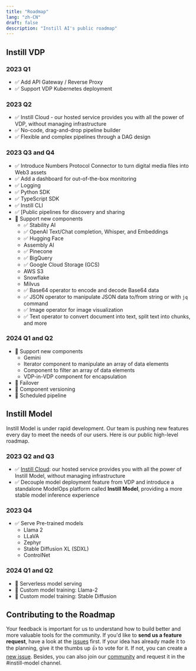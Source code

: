 ```yaml
---
title: "Roadmap"
lang: "zh-CN"
draft: false
description: "Instill AI's public roadmap"
---
```


## Instill VDP

### 2023 Q1

- ✅ Add API Gateway / Reverse Proxy
- ✅ Support VDP Kubernetes deployment

### 2023 Q2

- ✅ Instill Cloud - our hosted service provides you with all the power of VDP, without managing infrastructure
- ✅ No-code, drag-and-drop pipeline builder
- ✅ Flexible and complex pipelines through a DAG design

### 2023 Q3 and Q4

- ✅ Introduce Numbers Protocol Connector to turn digital media files into Web3 assets
- ✅ Add a dashboard for out-of-the-box monitoring
- ✅ Logging
- ✅ Python SDK
- ✅ TypeScript SDK
- ✅ Instill CLI
- ✅ [Public pipelines for discovery and sharing
- 🔌 Support new components
  - ✅ Stability AI
  - ✅ OpenAI Text/Chat completion, Whisper, and Embeddings
  - ✅ Hugging Face
  - Assembly AI
  - ✅ Pinecone
  - ✅ BigQuery
  - ✅ Google Cloud Storage (GCS)
  - AWS S3
  - Snowflake
  - Milvus
  - ✅ Base64 operator to encode and decode Base64 data
  - ✅ JSON operator to manipulate JSON data to/from string or with `jq` command
  - ✅ Image operator for image visualization
  - ✅ Text operator to convert document into text, split text into chunks, and more

### 2024 Q1 and Q2

- 🔌 Support new components
  - Gemini
  - Iterator component to manipulate an array of data elements
  - Component to filter an array of data elements
  - VDP-in-VDP component for encapsulation
- 🎯 Failover
- 🎯 Component versioning
- 🎯 Scheduled pipeline

## Instill Model

Instill Model is under rapid development. Our team is pushing new features every day to meet the needs of our users.
Here is our public high-level roadmap.

### 2023 Q2 and Q3

- ✅ [Instill Cloud](https://www.instill.tech/?utm_source=documentation&utm_medium=link): our hosted service provides you with all the power of Instill Model, without managing infrastructure
- ✅ Decouple model deployment feature from VDP and introduce a standalone ModelOps platform called **Instill Model**, providing a more stable model inference experience

### 2023 Q4

- ✅ Serve Pre-trained models
  - Llama 2
  - LLaVA
  - Zephyr
  - Stable Diffusion XL (SDXL)
  - ControlNet

### 2024 Q1 and Q2

- 🎯 Serverless model serving
- 🔮 Custom model training: Llama-2
- 🔮 Custom model training: Stable Diffusion

## Contributing to the Roadmap

Your feedback is important for us to understand how to build better and more
valuable tools for the community. If you'd like to **send us a feature
request**, have a look at the
[issues](https://github.com/instill-ai/instill-core/issues) first. If your idea
has already made it to the planning, give it the thumbs up 👍 to vote for it. If
not, you can create a [new
issue](https://github.com/instill-ai/instill-core/issues/new). Besides, you can
also join our [community](https://discord.gg/sevxWsqpGh) and request it in the
#instill-model channel.
